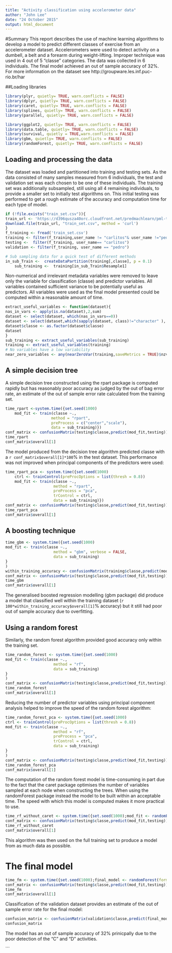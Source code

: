 ```yaml
---
title: "Activity classification using accelerometer data"
author: "John Lee"
date: "24 October 2015"
output: html_document
---
```


#Summary
This report describes the use of machine learning algorithms to develop a model to predict different classes of exercise from an accelerometer dataset. Accelerometers were used to detect activity on a dumbell, a belt and a forearm during weight-lifting. Improper technique was used in 4 out of 5 "classe" categories. The data was collected in 6 individuals. The final model achieved an out of sample accuracy of 32%.
For more information on the dataset see  http://groupware.les.inf.puc-rio.br/har 

##Loading libraries
```r
library(plyr, quietly= TRUE, warn.conflicts = FALSE)
library(dplyr, quietly= TRUE, warn.conflicts = FALSE)
library(caret, quietly= TRUE, warn.conflicts = FALSE)
library(splines, quietly= TRUE, warn.conflicts = FALSE)
library(parallel, quietly= TRUE, warn.conflicts = FALSE)

library(ggplot2, quietly= TRUE, warn.conflicts = FALSE)
library(data.table, quietly= TRUE, warn.conflicts = FALSE)
library(survival, quietly = TRUE,warn.conflicts = FALSE)
library(gbm, quietly= TRUE, warn.conflicts = FALSE)
library(randomForest, quietly= TRUE, warn.conflicts = FALSE)
```

## Loading and processing the data
The dataset was loaded and partitioned into training and testing sets. As the data consisted of many samples measured from 6 individuals, the test and validation set was each chosen to be one of these individuals. The training set was additionally subsampled, still using all 4 remaining individuals, to provide a smaller set to initially test algorithms on. This initial testing was performed to get a rough estimate of the accuracy and computation time for each type of model. 

```r
if (!file.exists("train_set.csv")){ 
train_url <- 'https://d396qusza40orc.cloudfront.net/predmachlearn/pml-training.csv'
download.file(train_url, "train_set.csv", method = 'curl')
}
f_training <- fread('train_set.csv')
training <- filter(f_training,user_name != "carlitos"& user_name !="pedro")
testing <-  filter(f_training, user_name== "carlitos")
validation <- filter(f_training, user_name == "pedro")

# Sub sampling data for a quick test of different methods
in_sub_Train <-  createDataPartition(training[,classe], p = 0.1)
    sub_training <-  training[in_sub_Train$Resample1]
```

Non-numerical and irrelevant metadata variables were removed to leave only the variable for classification (classe) and predictor variables. All variables contained sufficient variance to be potentially useful as predictors. All variables were used as the final model presented could be computed within a reasonable amount of time.

```r
extract_useful_variables <- function(dataset){ 
nas_in_vars <- apply(is.na(dataset),2,sum)
dataset <- select(dataset, which(nas_in_vars==0))
dataset <- select(dataset,which(sapply(dataset, class)!="character" ), classe, -c(1:7))
dataset$classe <- as.factor(dataset$classe)
dataset
}
sub_training <- extract_useful_variables(sub_training)
training <- extract_useful_variables(training)
# No variables have a low variability
near_zero_variables <- any(nearZeroVar(training,saveMetrics = TRUE)$nzv)
```

## A simple decision tree
A simple decision tree constructed using the rpart package is computed rapidly but has reasonably poor accuracy as judged by the out of bag error rate, an estimate of the out of sample error rate calculated from the training set.


```r
time_rpart <-system.time({set.seed(1000)
    mod_fit <- train(classe ~.,
                    method = "rpart",
                    preProcess = c("center","scale"),
                    data = sub_training)})
conf_matrix <- confusionMatrix(testing$classe,predict(mod_fit,testing))
time_rpart
conf_matrix$overall[1]
```

The model produced from the decision tree algorithm predicted classe with a `r conf_matrix$overall[1]*100`% in the test dataset. This performance was not improved when principal components of the predictors were used:

```r
time_rpart_pca <- system.time({set.seed(1000)
    ctrl <- trainControl(preProcOptions = list(thresh = 0.8))
    mod_fit <- train(classe ~.,
                     method = "rpart",
                     preProcess = "pca",
                     trControl = ctrl,    
                     data = sub_training)})
conf_matrix <- confusionMatrix(testing$classe,predict(mod_fit,testing))
time_rpart_pca
conf_matrix$overall[1]
```

## A boosting technique
```r
time_gbm <- system.time({set.seed(1000)
mod_fit <- train(classe ~.,
                     method = "gbm", verbose = FALSE,
                     data = sub_training)
}
)
within_training_accuracy <- confusionMatrix(training$classe,predict(mod_fit,training))
conf_matrix <- confusionMatrix(testing$classe,predict(mod_fit,testing))
time_gbm
conf_matrix$overall[1]
```
The generalised boosted regression modelling (gbm package) did produce a model that classified well within the training dataset (`r 100*within_training_accuracy$overall[1]`% accuracy) but it still had poor out of sample accuracy due to overfitting.

## Using a random forest
Similarly, the random forest algorithm provided good accuracy only within the training set. 

```r
time_random_forest <- system.time({set.seed(1000)
mod_fit <- train(classe ~.,
                     method = "rf",
                     data = sub_training)
}
)
conf_matrix <- confusionMatrix(testing$classe,predict(mod_fit,testing))
time_random_forest
conf_matrix$overall[1]
```

Reducing the number of predictor variables using principal component analysis helped to improve the speed of the random forest algorithm:

```r
time_random_forest_pca <- system.time({set.seed(1000)
ctrl <- trainControl(preProcOptions = list(thresh = 0.8))
mod_fit <- train(classe ~.,
                     method = "rf",
                     preProcess = "pca",
                     trControl = ctrl,    
                     data = sub_training)
}
)
conf_matrix <- confusionMatrix(testing$classe,predict(mod_fit,testing))
time_random_forest_pca
conf_matrix$overall[1]
```
The computation of the random forest model is time-consuming in part due to the fact that the caret package optimises the number of variables sampled at each node when constructing the trees. When using the randomForest package instead the model to be built within an acceptable time. The speed with which this model is computed makes it more practical to use.

```r
time_rf_without_caret <- system.time({set.seed(1000);mod_fit <- randomForest(formula = classe~., data = sub_training, importance = FALSE)})
conf_matrix <- confusionMatrix(testing$classe,predict(mod_fit,testing))
time_rf_without_caret
conf_matrix$overall[1]
```
This algorithm was then used on the full training set  to produce a model from as much data as possible.

# The final model
```r
time_fm <- system.time({set.seed(1000);final_model <- randomForest(formula = classe~., data = training, importance = FALSE)})
conf_matrix <- confusionMatrix(testing$classe,predict(mod_fit,testing))
time_fm
conf_matrix$overall[1]
```



Classification of the validation dataset provides an estimate of the out of sample error rate for the final model:

```r
confusion_matrix <- confusionMatrix(validation$classe,predict(final_model,validation))
confusion_matrix
```
The model has an out of sample accuracy of 32% prinicpally due to the poor detection of the "C" and "D" activities.

```